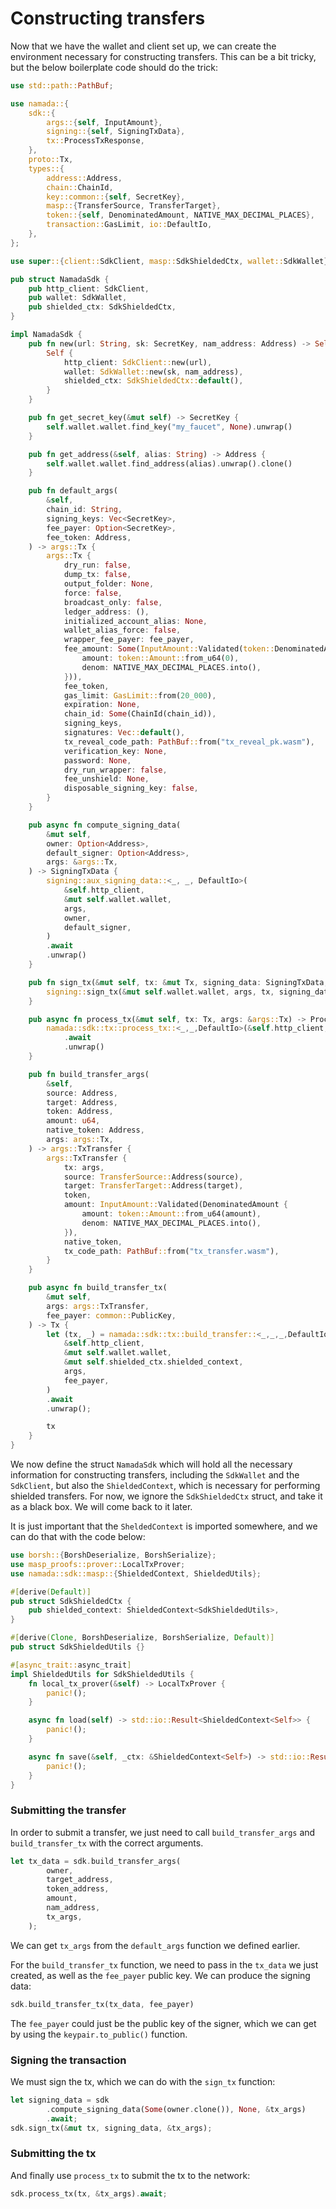 # Constructing transfers

Now that we have the wallet and client set up, we can create the environment necessary for constructing transfers.
This can be a bit tricky, but the below boilerplate code should do the trick:

```rust
use std::path::PathBuf;

use namada::{
    sdk::{
        args::{self, InputAmount},
        signing::{self, SigningTxData},
        tx::ProcessTxResponse,
    },
    proto::Tx,
    types::{
        address::Address,
        chain::ChainId,
        key::common::{self, SecretKey},
        masp::{TransferSource, TransferTarget},
        token::{self, DenominatedAmount, NATIVE_MAX_DECIMAL_PLACES},
        transaction::GasLimit, io::DefaultIo,
    },
};

use super::{client::SdkClient, masp::SdkShieldedCtx, wallet::SdkWallet};

pub struct NamadaSdk {
    pub http_client: SdkClient,
    pub wallet: SdkWallet,
    pub shielded_ctx: SdkShieldedCtx,
}

impl NamadaSdk {
    pub fn new(url: String, sk: SecretKey, nam_address: Address) -> Self {
        Self {
            http_client: SdkClient::new(url),
            wallet: SdkWallet::new(sk, nam_address),
            shielded_ctx: SdkShieldedCtx::default(),
        }
    }

    pub fn get_secret_key(&mut self) -> SecretKey {
        self.wallet.wallet.find_key("my_faucet", None).unwrap()
    }

    pub fn get_address(&self, alias: String) -> Address {
        self.wallet.wallet.find_address(alias).unwrap().clone()
    }

    pub fn default_args(
        &self,
        chain_id: String,
        signing_keys: Vec<SecretKey>,
        fee_payer: Option<SecretKey>,
        fee_token: Address,
    ) -> args::Tx {
        args::Tx {
            dry_run: false,
            dump_tx: false,
            output_folder: None,
            force: false,
            broadcast_only: false,
            ledger_address: (),
            initialized_account_alias: None,
            wallet_alias_force: false,
            wrapper_fee_payer: fee_payer,
            fee_amount: Some(InputAmount::Validated(token::DenominatedAmount {
                amount: token::Amount::from_u64(0),
                denom: NATIVE_MAX_DECIMAL_PLACES.into(),
            })),
            fee_token,
            gas_limit: GasLimit::from(20_000),
            expiration: None,
            chain_id: Some(ChainId(chain_id)),
            signing_keys,
            signatures: Vec::default(),
            tx_reveal_code_path: PathBuf::from("tx_reveal_pk.wasm"),
            verification_key: None,
            password: None,
            dry_run_wrapper: false,
            fee_unshield: None,
            disposable_signing_key: false,
        }
    }

    pub async fn compute_signing_data(
        &mut self,
        owner: Option<Address>,
        default_signer: Option<Address>,
        args: &args::Tx,
    ) -> SigningTxData {
        signing::aux_signing_data::<_, _, DefaultIo>(
            &self.http_client,
            &mut self.wallet.wallet,
            args,
            owner,
            default_signer,
        )
        .await
        .unwrap()
    }

    pub fn sign_tx(&mut self, tx: &mut Tx, signing_data: SigningTxData, args: &args::Tx) {
        signing::sign_tx(&mut self.wallet.wallet, args, tx, signing_data).unwrap();
    }

    pub async fn process_tx(&mut self, tx: Tx, args: &args::Tx) -> ProcessTxResponse {
        namada::sdk::tx::process_tx::<_,_,DefaultIo>(&self.http_client, &mut self.wallet.wallet, args, tx)
            .await
            .unwrap()
    }

    pub fn build_transfer_args(
        &self,
        source: Address,
        target: Address,
        token: Address,
        amount: u64,
        native_token: Address,
        args: args::Tx,
    ) -> args::TxTransfer {
        args::TxTransfer {
            tx: args,
            source: TransferSource::Address(source),
            target: TransferTarget::Address(target),
            token,
            amount: InputAmount::Validated(DenominatedAmount {
                amount: token::Amount::from_u64(amount),
                denom: NATIVE_MAX_DECIMAL_PLACES.into(),
            }),
            native_token,
            tx_code_path: PathBuf::from("tx_transfer.wasm"),
        }
    }

    pub async fn build_transfer_tx(
        &mut self,
        args: args::TxTransfer,
        fee_payer: common::PublicKey,
    ) -> Tx {
        let (tx, _) = namada::sdk::tx::build_transfer::<_,_,_,DefaultIo>(
            &self.http_client,
            &mut self.wallet.wallet,
            &mut self.shielded_ctx.shielded_context,
            args,
            fee_payer,
        )
        .await
        .unwrap();

        tx
    }
}
```

We now define the struct `NamadaSdk` which will hold all the necessary information for constructing transfers, including the `SdkWallet` and the `SdkClient`, but also the `ShieldedContext`, which is necessary for performing shielded transfers.
For now, we ignore the `SdkShieldedCtx` struct, and take it as a black box. We will come back to it later.

It is just important that the `SheldedContext` is imported somewhere, and we can do that with the code below:

```rust
use borsh::{BorshDeserialize, BorshSerialize};
use masp_proofs::prover::LocalTxProver;
use namada::sdk::masp::{ShieldedContext, ShieldedUtils};

#[derive(Default)]
pub struct SdkShieldedCtx {
    pub shielded_context: ShieldedContext<SdkShieldedUtils>,
}

#[derive(Clone, BorshDeserialize, BorshSerialize, Default)]
pub struct SdkShieldedUtils {}

#[async_trait::async_trait]
impl ShieldedUtils for SdkShieldedUtils {
    fn local_tx_prover(&self) -> LocalTxProver {
        panic!();
    }

    async fn load(self) -> std::io::Result<ShieldedContext<Self>> {
        panic!();
    }

    async fn save(&self, _ctx: &ShieldedContext<Self>) -> std::io::Result<()> {
        panic!();
    }
}
```
### Submitting the transfer

In order to submit a transfer, we just need to call `build_transfer_args` and `build_transfer_tx` with the correct arguments.

```rust
let tx_data = sdk.build_transfer_args(
        owner,
        target_address,
        token_address,
        amount,
        nam_address,
        tx_args,
    );
```

We can get `tx_args` from the `default_args` function we defined earlier.

For the `build_transfer_tx` function, we need to pass in the `tx_data` we just created, as well as the `fee_payer` public key.
We can produce the signing data:

```rust
sdk.build_transfer_tx(tx_data, fee_payer)
```

The `fee_payer` could just be the public key of the signer, which we can get by using the `keypair.to_public()` function.

### Signing the transaction

We must sign the tx, which we can do with the `sign_tx` function:

```rust
let signing_data = sdk
        .compute_signing_data(Some(owner.clone()), None, &tx_args)
        .await;
sdk.sign_tx(&mut tx, signing_data, &tx_args);
```

### Submitting the tx

And finally use `process_tx` to submit the tx to the network:

```rust
sdk.process_tx(tx, &tx_args).await;
```


